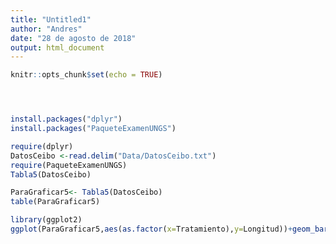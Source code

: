 ```yaml
---
title: "Untitled1"
author: "Andres"
date: "28 de agosto de 2018"
output: html_document
---
```


```r
knitr::opts_chunk$set(echo = TRUE)




install.packages("dplyr")
install.packages("PaqueteExamenUNGS")

require(dplyr)
DatosCeibo <-read.delim("Data/DatosCeibo.txt")
require(PaqueteExamenUNGS)
Tabla5(DatosCeibo)

ParaGraficar5<- Tabla5(DatosCeibo)
table(ParaGraficar5)

library(ggplot2)
ggplot(ParaGraficar5,aes(as.factor(x=Tratamiento),y=Longitud))+geom_bar(stat="identity",width = 0.8)+scale_x_discrete(breaks=c("0","5","10","50","70","100","200","300","400","500"))+  scale_x_discrete(expand = expand_scale(add = 2))

  
  
```

